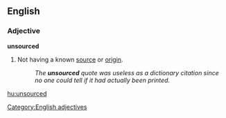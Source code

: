 ==English==

===Adjective===
'''unsourced'''

# Not having a known [[source]] or [[origin]].
#: ''The '''unsourced''' quote was useless as a dictionary citation since no one could tell if it had actually been printed.''

[[Category:English adjectives]]

[[hu:unsourced]]